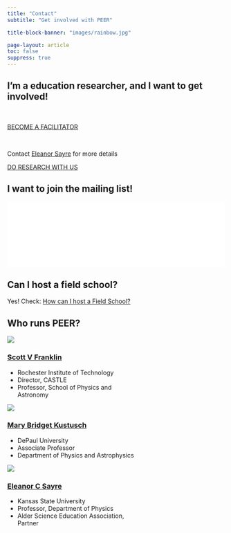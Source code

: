 ```yaml
---
title: "Contact"
subtitle: "Get involved with PEER"

title-block-banner: "images/rainbow.jpg"

page-layout: article
toc: false
suppress: true
---
```



## I'm a education researcher, and I want to get involved!

&nbsp;  

:::::: {.quarto-listing .quarto-listing-container-grid}
::::: {.list .grid .quarto-listing-cols-2}
::::{.g-col-1 .text-center}
:::{.bi .bi-globe style="font-size: 85px"}

:::

:::{become-facilitator-button}
[BECOME A FACILITATOR](https://www.zaposa.com/contact-me){.btn role="button" .btn-primary .rounded-pill .text-center}
:::

&nbsp;  

Contact [Eleanor Sayre](https://www.zaposa.com/contact-me) for more details

::::

::::{.g-col-1 .text-center}

:::{.bi .bi-people-fill style="font-size: 85px"}

:::

:::{research-button}
[DO RESEARCH WITH US](https://www.zaposa.com/home2/researcher-training){.btn role="button" .btn-primary .rounded-pill .text-center}
:::
::::
:::::
::::::

## I want to join the mailing list!

```{=HTML}
<div id="iframeContainer">
  <iframe id="iframeContent" src="registration-form.html" frameborder="0"></iframe>
</div>

<script>
  // JavaScript to adjust iframe height based on its content and viewport height
  const iframe = document.getElementById('iframeContent');

  // Set the iframe's height to its content's height or maximum viewport height, whichever is smaller
  function adjustIframeHeight() {
    const contentHeight = iframe.contentWindow.document.body.scrollHeight;
    const viewportHeight = Math.max(document.documentElement.clientHeight, window.innerHeight || 0);
    const maxHeight = Math.min(contentHeight, viewportHeight);
    iframe.style.height = maxHeight + 'px';
  }

  // Call the function on iframe load and resize events
  iframe.onload = adjustIframeHeight;
  window.addEventListener('resize', adjustIframeHeight);
</script>

<style>
  /* Ensure the iframe container takes the full width of its parent */
  #iframeContainer {
    width: 100%;
    overflow: hidden; /* Hide any overflowing content */
  }

  /* Ensure the iframe takes the full width of its container */
  #iframeContent {
    width: 100%;
    display: block;
    border: none; /* Remove the iframe border */
    box-sizing: border-box;
    max-width: 100%; /* Ensure iframe doesn't exceed its container's width */
  }
</style>


```

## Can I host a field school?

Yes! Check: [How can I host a Field School?](index.qmd#how-can-i-host-a-field-school)

## Who runs PEER?

:::::: {.quarto-listing .quarto-listing-container-grid}
::::: {.list .grid .quarto-listing-cols-3}

::::{.g-col-1 .text-left style="max-width:300px"}

:::{.text-center}

[![](/images/headshots/Franklin-headshot.jpg)]{fig-alt="Scott V Franklin"}

### [Scott V Franklin](mailto:mkustus1@depaul.edu)
:::

* Rochester Institute of Technology
* Director, CASTLE
* Professor, School of Physics and Astronomy

::::

::::{.g-col-1 .text-left style="max-width:300px"}

:::{.text-center}

[![](/images/headshots/Kustusch-headshot-2.jpg)]{fig-alt="Mary Bridget Kustusch" width="100%"}

### [Mary Bridget Kustusch](mailto:mkustus1@depaul.edu)
:::

* DePaul University
* Associate Professor
* Department of Physics and Astrophysics

::::

::::{.g-col-1 .text-left style="max-width:300px"}

:::{.text-center}

[![](/images/headshots/Sayre-headshot-3.jpg)]{fig-alt="Eleanor C Sayre" width="100%"}

### [Eleanor C Sayre](https://zaposa.com/contact)
:::

* Kansas State University
* Professor, Department of Physics
* Alder Science Education Association, Partner

::::
:::::
::::::